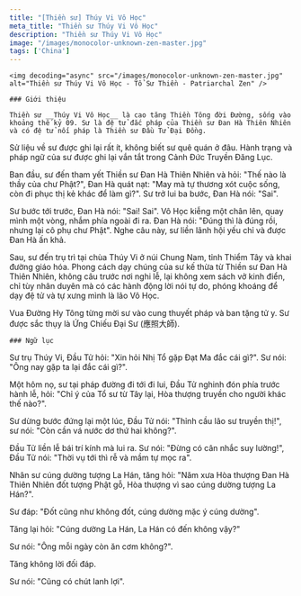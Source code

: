 ```yaml
---
title: "[Thiền sư] Thúy Vi Vô Học"
meta_title: "Thiền sư Thúy Vi Vô Học"
description: "Thiền sư Thúy Vi Vô Học"
image: "/images/monocolor-unknown-zen-master.jpg"
tags: ['China']
---
```


<div className="grid xl:grid-cols-8 lg:grid-cols-8 md:grid-cols-2 sm:grid-cols-2 xs:grid-cols-1 gap-8 bg-body dark:bg-darkmode-body">

  <div className="lg:col-span-3 md:col-span-1">

    <img decoding="async" src="/images/monocolor-unknown-zen-master.jpg" alt="Thiền sư Thúy Vi Vô Học - Tổ Sư Thiền - Patriarchal Zen" />

    ### Giới thiệu

    Thiền sư __Thúy Vi Vô Học__ là cao tăng Thiền Tông đời Đường, sống vào khoảng thế kỷ 09. Sư là đệ tử đắc pháp của Thiền sư Đan Hà Thiên Nhiên và có đệ tử nối pháp là Thiền sư Đầu Tử Đại Đồng.

Sử liệu về sư được ghi lại rất ít, không biết sư quê quán ở đâu. Hành trạng và pháp ngữ của sư được ghi lại vắn tắt trong Cảnh Đức Truyền Đăng Lục.

Ban đầu, sư đến tham yết Thiền sư Đan Hà Thiên Nhiên và hỏi: "Thế nào là thầy của chư Phật?", Đan Hà quát nạt: "May mà tự thương xót cuộc sống, còn đi phục thị kẻ khác để làm gì?". Sư trở lui ba bước, Đan Hà nói: "Sai".

Sư bước tới trước, Đan Hà nói: "Sai! Sai". Vô Học kiễng một chân lên, quay mình một vòng, nhắm phía ngoài đi ra. Đan Hà nói: "Đúng thì là đúng rồi, nhưng lại cô phụ chư Phật". Nghe câu này, sư liền lãnh hội yếu chỉ và được Đan Hà ấn khả.

Sau, sư đến trụ trì tại chùa Thúy Vi ở núi Chung Nam, tỉnh Thiểm Tây và khai đường giáo hóa. Phong cách dạy chúng của sư kế thừa từ Thiền sư Đan Hà Thiên Nhiên, không câu trước nơi nghi lễ, lại không xem sách vở kinh điển, chỉ tùy nhân duyên mà có các hành động lời nói tự do, phóng khoáng để dạy đệ tử và tự xưng mình là lão Vô Học.

Vua Đường Hy Tông từng mời sư vào cung thuyết pháp và ban tặng tử y. Sư được sắc thụy là Ứng Chiếu Đại Sư (應照大師).
</div>

<div className="lg:col-span-5 md:col-span-1">

    ### Ngữ lục

Sư trụ Thúy Vi, Đầu Tử hỏi: "Xin hỏi Nhị Tổ gặp Đạt Ma đắc cái gì?". Sư nói: "Ông nay gặp ta lại đắc cái gì?".

Một hôm nọ, sư tại pháp đường đi tới đi lui, Đầu Tử nghinh đón phía trước hành lễ, hỏi: "Chỉ ý của Tổ sư từ Tây lại, Hòa thượng truyền cho người khác thế nào?".

Sư dừng bước đứng lại một lúc, Đầu Tử nói: "Thỉnh cầu lão sư truyền thị!", sư nói: "Còn cần vá nước dơ thứ hai không?".

Đầu Tử liền lễ bái trí kính mà lui ra. Sư nói: "Đừng có cân nhắc suy lường!", Đầu Tử nói: "Thời vụ tới thì rễ và mầm tự mọc ra".

Nhân sư cúng dường tượng La Hán, tăng hỏi: "Năm xưa Hòa thượng Đan Hà Thiên Nhiên đốt tượng Phật gỗ, Hòa thượng vì sao cúng dường tượng La Hán?".

Sư đáp: "Đốt cũng như không đốt, cúng dường mặc ý cúng dường".

Tăng lại hỏi: "Cúng dường La Hán, La Hán có đến không vậy?"

Sư nói: "Ông mỗi ngày còn ăn cơm không?".

Tăng không lời đối đáp.

Sư nói: "Cũng có chút lanh lợi".



</div>

</div>
